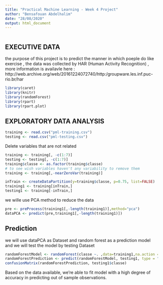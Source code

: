 ```yaml
---
title: "Practical Machine Learning - Week 4 Project"
author: "Bensafouan Abdelhalim"
date: "28/08/2020"
output: html_document 
---
```




```r
```

## EXECUTIVE DATA

the purpose of this project is to predict the manner in which poeple do like exercise  , the data was collected by HAR (Human Activity Recognition) , more information is availavle here : http://web.archive.org/web/20161224072740/http:/groupware.les.inf.puc-rio.br/har 

```r
library(caret)
library(knitr)
library(randomForest)
library(rpart)
library(rpart.plot)
```


## EXPLORATORY DATA ANALYSIS


```r
training <- read.csv("pml-training.csv")
testing <- read.csv("pml-testing.csv")

```



 Delete variables that are not related
```r
training <- training[, -c(1:7)]
testing <- testing[, -c(1:7)]
training$classe <- as.factor(training$classe)
# to see wish variables haven't any variability to remove them
training <- training[,-nearZeroVar(training)]

```

```r
inTrain <- createDataPartition(y=training$classe, p=0.75, list=FALSE)
training1 <- training[inTrain,]
testing1 <- training[-inTrain,]
```

we wille use PCA method to reduce the data 

```r
pre <- preProcess(training1[,-length(training1)],method="pca")
dataPCA <- predict(pre,training1[,-length(training1)])
```

## Prediction 

we will use dataPCA as Dataset and random forest as a prediction model and we will test the model by testing Dataset

```r
randomForestModel <- randomForest(classe ~. ,data=training1,na.action = na.roughfix)
randomForestPrediction <- predict(randomForestModel, testing1, type = "class")
confusionMatrix(randomForestPrediction, testing1$classe)
```


Based on the data available, we're able to fit  model with a high degree of accuracy in predicting out of sample observations.
